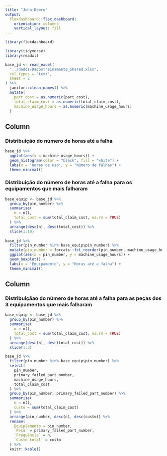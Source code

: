 ```yaml
---
title: "John-Deere"
output: 
  flexdashboard::flex_dashboard:
    orientation: columns
    vertical_layout: fill
---
```


```r
library(flexdashboard)
```

```r
library(tidyverse)
library(readxl)

base_jd <- read_excel(
  "../dados/DadosTreinamento_Shared.xlsx",
  col_types = "text",
  sheet = 2
) %>% 
  janitor::clean_names() %>% 
  mutate(
    part_cost = as.numeric(part_cost),
    total_claim_cost = as.numeric(total_claim_cost),
    machine_usage_hours = as.numeric(machine_usage_hours)
  )
```


Column {data-width=550}
-----------------------------------------------------------------------

### Distribuição do número de horas até a falha

```r
base_jd %>% 
  ggplot(aes(x = machine_usage_hours)) +
  geom_histogram(color = "black", fill = "white") +
  labs(x = "Horas de uso", y = "Número de falhas") +
  theme_minimal()
```

### Distribuição do número de horas até a falha para os equipamentos que mais falharam

```r
base_equip <- base_jd %>%
  group_by(pin_number) %>% 
  summarise(
    n = n(),
    total_cost = sum(total_claim_cost, na.rm = TRUE)
  ) %>% 
  arrange(desc(n), desc(total_cost)) %>% 
  slice(1:10)
  
base_jd %>% 
  filter(pin_number %in% base_equip$pin_number) %>% 
  mutate(pin_number = forcats::fct_reorder(pin_number, machine_usage_hours, .desc = TRUE)) %>% 
  ggplot(aes(x = pin_number, y = machine_usage_hours)) +
  geom_boxplot() +
  labs(x = "Equipamento", y = "Horas até a falha") +
  theme_minimal()
```

Column {data-width=450}
-----------------------------------------------------------------------

### Distribuiçãao do número de horas até a falha para as peças dos 3 equipamentos que mais falharam

```r
base_equip <- base_jd %>%
  group_by(pin_number) %>% 
  summarise(
    n = n(),
    total_cost = sum(total_claim_cost, na.rm = TRUE)
  ) %>% 
  arrange(desc(n), desc(total_cost)) %>% 
  slice(1:3)

base_jd %>% 
  filter(pin_number %in% base_equip$pin_number) %>% 
  select(
    pin_number, 
    primary_failed_part_number, 
    machine_usage_hours, 
    total_claim_cost
  ) %>% 
  group_by(pin_number, primary_failed_part_number) %>% 
  summarise(
    n = n(),
    custo = sum(total_claim_cost)
  ) %>% 
  arrange(pin_number, desc(n), desc(custo)) %>% 
  rename(
    Equiplamento = pin_number,
    `Peça` = primary_failed_part_number,
    `Frequência` = n,
    `Custo total` = custo
  ) %>% 
  knitr::kable()
```

